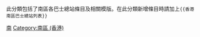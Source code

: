 此分類包括了南區各巴士總站條目及相關模版。在此分類新增條目時請加上<code><nowiki>{{香港南區巴士總站列表}}</nowiki></code>
[[Category:香港巴士總站|南]]
[[Category:南區_(香港)|Category:南區 (香港)]]